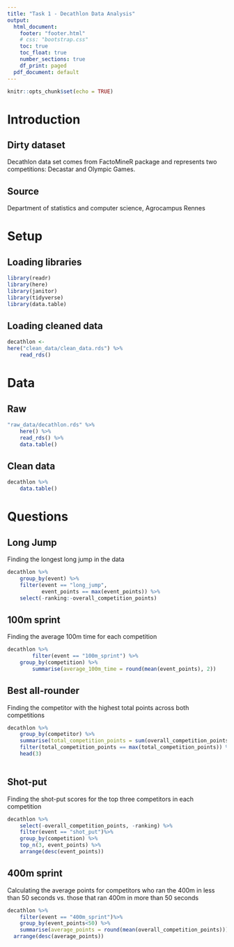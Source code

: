 ```yaml
---
title: "Task 1 - Decathlon Data Analysis"
output:
  html_document:
    footer: "footer.html"
    # css: "bootstrap.css"
    toc: true
    toc_float: true
    number_sections: true
    df_print: paged
  pdf_document: default
---
```


```r
knitr::opts_chunk$set(echo = TRUE)
```
# Introduction

## Dirty dataset
Decathlon data set comes from FactoMineR package and represents two competitions: Decastar and Olympic Games.

## Source
Department of statistics and computer science, Agrocampus Rennes

  
# Setup

## Loading libraries

```r

library(readr)
library(here)
library(janitor)
library(tidyverse)
library(data.table)

```

## Loading cleaned data

```r

decathlon <-
here("clean_data/clean_data.rds") %>% 
    read_rds()
```

  
# Data
## Raw
```r

"raw_data/decathlon.rds" %>% 
    here() %>%
    read_rds() %>% 
    data.table()
```

## Clean data
```r
decathlon %>% 
    data.table()
```

  
# Questions

## Long Jump
Finding the longest long jump in the data
```r
decathlon %>%
    group_by(event) %>% 
    filter(event == "long_jump",
           event_points == max(event_points)) %>% 
    select(-ranking:-overall_competition_points)
```



## 100m sprint
Finding the average 100m time for each competition
```r
decathlon %>% 
        filter(event == "100m_sprint") %>%
    group_by(competition) %>%
        summarise(average_100m_time = round(mean(event_points), 2))
```

## Best all-rounder
Finding the competitor with the highest total points across both competitions
```r
decathlon %>% 
    group_by(competitor) %>%
    summarise(total_competition_points = sum(overall_competition_points)) %>% 
    filter(total_competition_points == max(total_competition_points)) %>% 
    head(3)
    
```


## Shot-put
Finding the shot-put scores for the top three competitors in each competition
```r

decathlon %>% 
    select(-overall_competition_points, -ranking) %>% 
    filter(event == "shot_put")%>% 
    group_by(competition) %>%
    top_n(3, event_points) %>% 
    arrange(desc(event_points))

```


## 400m sprint
Calculating the average points for competitors who ran the 400m in less than 50 seconds vs. those that ran 400m in more than 50 seconds
```r

decathlon %>% 
    filter(event == "400m_sprint")%>%
    group_by(event_points<50) %>% 
    summarise(average_points = round(mean(overall_competition_points))) %>%
  arrange(desc(average_points))
```

